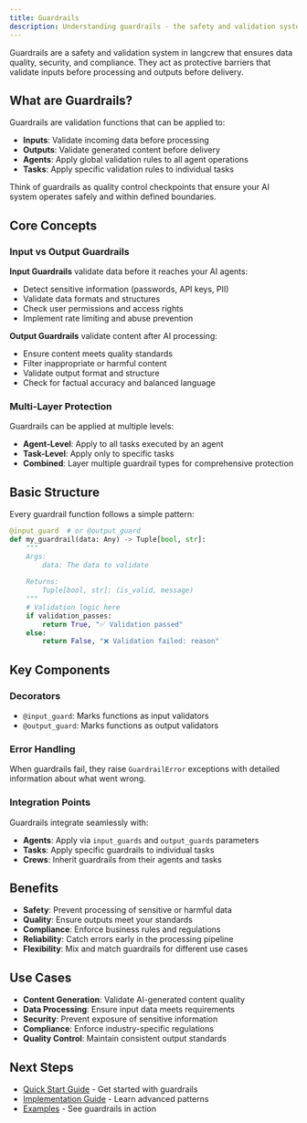 ```yaml
---
title: Guardrails
description: Understanding guardrails - the safety and validation system in langcrew
---
```


Guardrails are a safety and validation system in langcrew that ensures data quality, security, and compliance. They act as protective barriers that validate inputs before processing and outputs before delivery.

## What are Guardrails?

Guardrails are validation functions that can be applied to:

- **Inputs**: Validate incoming data before processing
- **Outputs**: Validate generated content before delivery
- **Agents**: Apply global validation rules to all agent operations
- **Tasks**: Apply specific validation rules to individual tasks

Think of guardrails as quality control checkpoints that ensure your AI system operates safely and within defined boundaries.

## Core Concepts

### Input vs Output Guardrails

**Input Guardrails** validate data before it reaches your AI agents:

- Detect sensitive information (passwords, API keys, PII)
- Validate data formats and structures
- Check user permissions and access rights
- Implement rate limiting and abuse prevention

**Output Guardrails** validate content after AI processing:

- Ensure content meets quality standards
- Filter inappropriate or harmful content
- Validate output format and structure
- Check for factual accuracy and balanced language

### Multi-Layer Protection

Guardrails can be applied at multiple levels:

- **Agent-Level**: Apply to all tasks executed by an agent
- **Task-Level**: Apply only to specific tasks
- **Combined**: Layer multiple guardrail types for comprehensive protection

## Basic Structure

Every guardrail function follows a simple pattern:

```python
@input_guard  # or @output_guard
def my_guardrail(data: Any) -> Tuple[bool, str]:
    """
    Args:
        data: The data to validate
        
    Returns:
        Tuple[bool, str]: (is_valid, message)
    """
    # Validation logic here
    if validation_passes:
        return True, "✅ Validation passed"
    else:
        return False, "❌ Validation failed: reason"
```

## Key Components

### Decorators

- `@input_guard`: Marks functions as input validators
- `@output_guard`: Marks functions as output validators

### Error Handling

When guardrails fail, they raise `GuardrailError` exceptions with detailed information about what went wrong.

### Integration Points

Guardrails integrate seamlessly with:

- **Agents**: Apply via `input_guards` and `output_guards` parameters
- **Tasks**: Apply specific guardrails to individual tasks
- **Crews**: Inherit guardrails from their agents and tasks

## Benefits

- **Safety**: Prevent processing of sensitive or harmful data
- **Quality**: Ensure outputs meet your standards
- **Compliance**: Enforce business rules and regulations
- **Reliability**: Catch errors early in the processing pipeline
- **Flexibility**: Mix and match guardrails for different use cases

## Use Cases

- **Content Generation**: Validate AI-generated content quality
- **Data Processing**: Ensure input data meets requirements
- **Security**: Prevent exposure of sensitive information
- **Compliance**: Enforce industry-specific regulations
- **Quality Control**: Maintain consistent output standards

## Next Steps

- [Quick Start Guide](/guides/guardrails/quickstart) - Get started with guardrails
- [Implementation Guide](/guides/guardrails) - Learn advanced patterns
- [Examples](/examples/guardrails) - See guardrails in action

